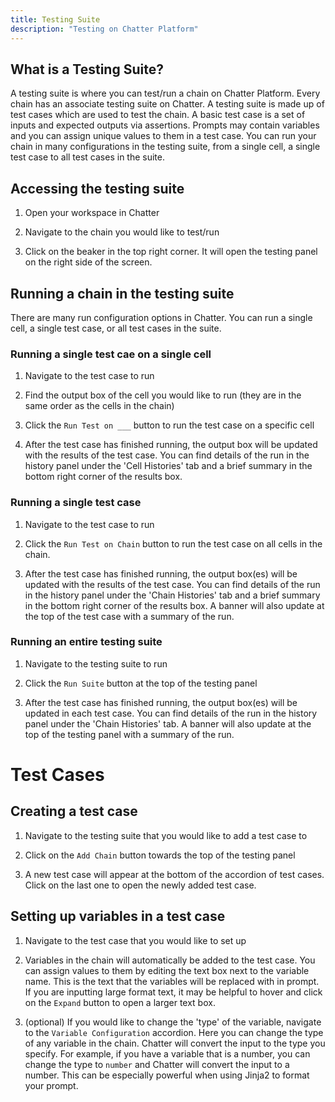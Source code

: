 ```yaml
---
title: Testing Suite
description: "Testing on Chatter Platform"
---
```

## What is a Testing Suite?

A testing suite is where you can test/run a chain on Chatter Platform. Every chain has an associate testing suite on Chatter.
A testing suite is made up of test cases which are used to test the chain. A basic test case is a set of inputs and expected outputs via assertions.
Prompts may contain variables and you can assign unique values to them in a test case. You can run your chain in many configurations
in the testing suite, from a single cell, a single test case to all test cases in the suite.

## Accessing the testing suite

1. Open your workspace in Chatter

2. Navigate to the chain you would like to test/run

3. Click on the beaker in the top right corner. It will open the testing panel on the right side of the screen.

## Running a chain in the testing suite

There are many run configuration options in Chatter. You can run a single cell, a single test case, or all test cases in the suite.

### Running a single test cae on a single cell

1. Navigate to the test case to run

2. Find the output box of the cell you would like to run (they are in the same order as the cells in the chain)

3. Click the `Run Test on ___` button to run the test case on a specific cell

4. After the test case has finished running, the output box will be updated with the results of the test case.
You can find details of the run in the history panel under the 'Cell Histories' tab and a brief summary in the bottom right corner of the results box.

### Running a single test case

1. Navigate to the test case to run

2. Click the `Run Test on Chain` button to run the test case on all cells in the chain.

3. After the test case has finished running, the output box(es) will be updated with the results of the test case.
You can find details of the run in the history panel under the 'Chain Histories' tab and a brief summary in the bottom right corner of the results box.
A banner will also update at the top of the test case with a summary of the run.

### Running an entire testing suite

1. Navigate to the testing suite to run

2. Click the `Run Suite` button at the top of the testing panel

3. After the test case has finished running, the output box(es) will be updated in each test case.
You can find details of the run in the history panel under the 'Chain Histories' tab.
A banner will also update at the top of the testing panel with a summary of the run.

# Test Cases

## Creating a test case

1. Navigate to the testing suite that you would like to add a test case to

2. Click on the `Add Chain` button towards the top of the testing panel

3. A new test case will appear at the bottom of the accordion of test cases. Click on the last one to open the newly added test case.

## Setting up variables in a test case

1. Navigate to the test case that you would like to set up

2. Variables in the chain will automatically be added to the test case. You can assign values to them by editing the text box next to the variable name.
This is the text that the variables will be replaced with in prompt. If you are inputting large format text, it may be helpful to hover and click on the
`Expand` button to open a larger text box.

3. (optional) If you would like to change the 'type' of the variable, navigate to the `Variable Configuration` accordion. Here you can change the type of any variable in the chain.
Chatter will convert the input to the type you specify. For example, if you have a variable that is a number, you can change the type to `number` and Chatter will convert the input to a number.
This can be especially powerful when using Jinja2 to format your prompt.

